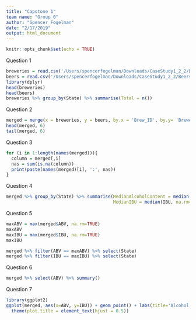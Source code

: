 ```yaml
---
title: "Capstone 1"
team name: "Group 0"
author: "Spencer Fogelman"
date: "2/17/2019"
output: html_document
---
```


```r
knitr::opts_chunk$set(echo = TRUE)
```

Question 1

```r
breweries = read.csv('/Users/spencerfogelman/Downloads/CaseStudy1_2_2/Breweries.csv', stringsAsFactors = FALSE)
beers = read.csv('/Users/spencerfogelman/Downloads/CaseStudy1_2_2/Beers.csv', stringsAsFactors = FALSE)
library(dplyr)
head(breweries)
head(beers)
breweries %>% group_by(State) %>% summarise(Total = n()) 
```

Question 2

```r
merged = merge(x = breweries, y = beers, by.x = 'Brew_ID', by.y= 'Brewery_id', all = TRUE)
head(merged, 6)
tail(merged, 6)
```

Question 3

```r
for (i in 1:length(names(merged))){
  column = merged[,i]
  nas = sum(is.na(column))
  print(paste(names(merged)[i], ':', nas))
}
```


Question 4

```r
merged %>% group_by(State) %>% summarise(MedianAlcoholContent = median(ABV, na.rm=TRUE),
                                         MedianIBU = median(IBU, na.rm=TRUE))

```

Question 5

```r
maxABV = max(merged$ABV, na.rm=TRUE)
maxABV
maxIBU = max(merged$IBU, na.rm=TRUE)
maxIBU

merged %>% filter(ABV == maxABV) %>% select(State)
merged %>% filter(IBU == maxIBU) %>% select(State)
```

Question 6

```r
merged %>% select(ABV) %>% summary()
```


Question 7

```r
library(ggplot2)
ggplot(merged, aes(x=ABV, y=IBU)) + geom_point() + labs(title='Alcohol Content vs Bitterness') +
  theme(plot.title = element_text(hjust = 0.5))

```

